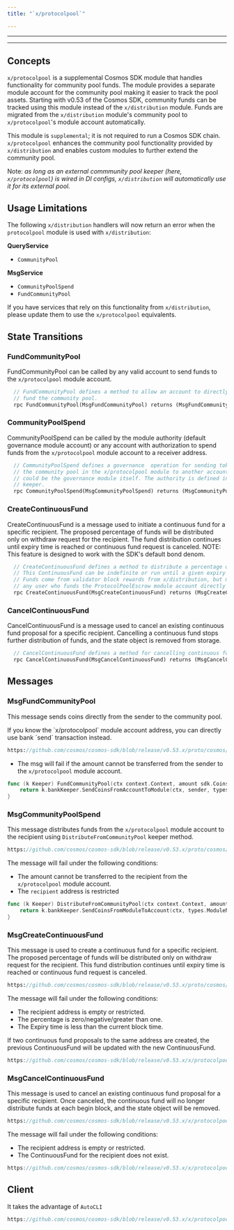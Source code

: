```yaml
---
title: "`x/protocolpool`"

---
```


---

---

## Concepts

`x/protocolpool` is a supplemental Cosmos SDK module that handles functionality for community pool funds. The module provides a separate module account for the community pool making it easier to track the pool assets. Starting with v0.53 of the Cosmos SDK, community funds can be tracked using this module instead of the `x/distribution` module. Funds are migrated from the `x/distribution` module's community pool to `x/protocolpool`'s module account automatically.

This module is `supplemental`; it is not required to run a Cosmos SDK chain. `x/protocolpool` enhances the community pool functionality provided by `x/distribution` and enables custom modules to further extend the community pool.

Note: _as long as an external commmunity pool keeper (here, `x/protocolpool`) is wired in DI configs, `x/distribution` will automatically use it for its external pool._

## Usage Limitations

The following `x/distribution` handlers will now return an error when the `protocolpool` module is used with `x/distribution`:

**QueryService**

- `CommunityPool`

**MsgService**

- `CommunityPoolSpend`
- `FundCommunityPool`

If you have services that rely on this functionality from `x/distribution`, please update them to use the `x/protocolpool` equivalents.

## State Transitions

### FundCommunityPool

FundCommunityPool can be called by any valid account to send funds to the `x/protocolpool` module account.

```protobuf
  // FundCommunityPool defines a method to allow an account to directly
  // fund the community pool.
  rpc FundCommunityPool(MsgFundCommunityPool) returns (MsgFundCommunityPoolResponse);
```

### CommunityPoolSpend

CommunityPoolSpend can be called by the module authority (default governance module account) or any account with authorization to spend funds from the `x/protocolpool` module account to a receiver address.

```protobuf
  // CommunityPoolSpend defines a governance  operation for sending tokens from
  // the community pool in the x/protocolpool module to another account, which
  // could be the governance module itself. The authority is defined in the
  // keeper.
  rpc CommunityPoolSpend(MsgCommunityPoolSpend) returns (MsgCommunityPoolSpendResponse);
```

### CreateContinuousFund

CreateContinuousFund is a message used to initiate a continuous fund for a specific recipient. The proposed percentage of funds will be distributed only on withdraw request for the recipient. The fund distribution continues until expiry time is reached or continuous fund request is canceled.
NOTE:  This feature is designed to work with the SDK's default bond denom. 

```protobuf
  // CreateContinuousFund defines a method to distribute a percentage of funds to an address continuously.
  // This ContinuousFund can be indefinite or run until a given expiry time.
  // Funds come from validator block rewards from x/distribution, but may also come from
  // any user who funds the ProtocolPoolEscrow module account directly through x/bank.
  rpc CreateContinuousFund(MsgCreateContinuousFund) returns (MsgCreateContinuousFundResponse);
```

### CancelContinuousFund

CancelContinuousFund is a message used to cancel an existing continuous fund proposal for a specific recipient. Cancelling a continuous fund stops further distribution of funds, and the state object is removed from storage.

```protobuf
  // CancelContinuousFund defines a method for cancelling continuous fund.
  rpc CancelContinuousFund(MsgCancelContinuousFund) returns (MsgCancelContinuousFundResponse);
```

## Messages

### MsgFundCommunityPool

This message sends coins directly from the sender to the community pool.

<Tip>
If you know the `x/protocolpool` module account address, you can directly use bank `send` transaction instead.
</Tip>

```protobuf reference
https://github.com/cosmos/cosmos-sdk/blob/release/v0.53.x/proto/cosmos/protocolpool/v1/tx.proto#L43-L53
```

* The msg will fail if the amount cannot be transferred from the sender to the `x/protocolpool` module account.

```go
func (k Keeper) FundCommunityPool(ctx context.Context, amount sdk.Coins, sender sdk.AccAddress) error {
	return k.bankKeeper.SendCoinsFromAccountToModule(ctx, sender, types.ModuleName, amount)
}
```

### MsgCommunityPoolSpend

This message distributes funds from the `x/protocolpool` module account to the recipient using `DistributeFromCommunityPool` keeper method.

```protobuf reference
https://github.com/cosmos/cosmos-sdk/blob/release/v0.53.x/proto/cosmos/protocolpool/v1/tx.proto#L58-L69
```

The message will fail under the following conditions:

* The amount cannot be transferred to the recipient from the `x/protocolpool` module account.
* The `recipient` address is restricted

```go
func (k Keeper) DistributeFromCommunityPool(ctx context.Context, amount sdk.Coins, receiveAddr sdk.AccAddress) error {
	return k.bankKeeper.SendCoinsFromModuleToAccount(ctx, types.ModuleName, receiveAddr, amount)
}
```

### MsgCreateContinuousFund

This message is used to create a continuous fund for a specific recipient. The proposed percentage of funds will be distributed only on withdraw request for the recipient. This fund distribution continues until expiry time is reached or continuous fund request is canceled.

```protobuf reference
https://github.com/cosmos/cosmos-sdk/blob/release/v0.53.x/proto/cosmos/protocolpool/v1/tx.proto#L114-L130
```

The message will fail under the following conditions:

- The recipient address is empty or restricted.
- The percentage is zero/negative/greater than one.
- The Expiry time is less than the current block time.

<Warning>
If two continuous fund proposals to the same address are created, the previous ContinuousFund will be updated with the new ContinuousFund.
</Warning>

```go reference
https://github.com/cosmos/cosmos-sdk/blob/release/v0.53.x/x/protocolpool/keeper/msg_server.go#L103-L166
```

### MsgCancelContinuousFund

This message is used to cancel an existing continuous fund proposal for a specific recipient. Once canceled, the continuous fund will no longer distribute funds at each begin block, and the state object will be removed. 

```protobuf reference
https://github.com/cosmos/cosmos-sdk/blob/release/v0.53.x/x/protocolpool/proto/cosmos/protocolpool/v1/tx.proto#L136-L161
```

The message will fail under the following conditions:

- The recipient address is empty or restricted.
- The ContinuousFund for the recipient does not exist.

```go reference
https://github.com/cosmos/cosmos-sdk/blob/release/v0.53.x/x/protocolpool/keeper/msg_server.go#L188-L226
```

## Client

It takes the advantage of `AutoCLI`

```go reference
https://github.com/cosmos/cosmos-sdk/blob/release/v0.53.x/x/protocolpool/autocli.go
```

